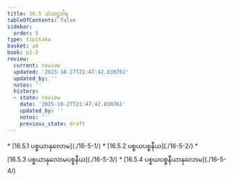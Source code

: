 ```yaml
---
title: 16.5 သံသဋ္ဌဝါရ
tableOfContents: false
sidebar:
  order: 5
type: tipitaka
basket: ab
book: p1-2
review:
  current: review
  updated: '2025-10-27T21:47:42.830761'
  updated_by: ''
  notes: ''
  history:
  - state: review
    date: '2025-10-27T21:47:42.830761'
    updated_by: ''
    notes: ''
    previous_state: draft
---
```



<ReviewStatus review={frontmatter.review} showDetails={true} />

<HypothesisAnnotation frontmatter={frontmatter} />

<DynamicBreadcrumb />



<TableOfContents book="p1-2" section="16.5">
* [16.5.1 ပစ္စယာနုလောမ](./16-5-1/)
* [16.5.2 ပစ္စယပစ္စနီယ](./16-5-2/)
* [16.5.3 ပစ္စယာနုလောမပစ္စနီယ](./16-5-3/)
* [16.5.4 ပစ္စယပစ္စနီယာနုလောမ](./16-5-4/)
</TableOfContents>
